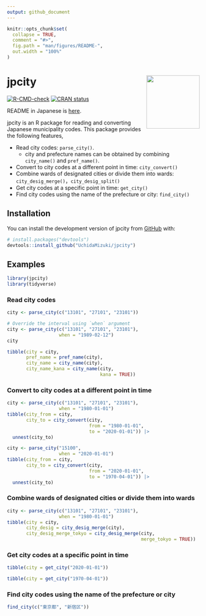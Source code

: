 ```yaml
---
output: github_document
---
```


<!-- README.md is generated from README.Rmd. Please edit that file -->

```r
knitr::opts_chunk$set(
  collapse = TRUE,
  comment = "#>",
  fig.path = "man/figures/README-",
  out.width = "100%"
)
```

# jpcity <a href="https://uchidamizuki.github.io/jpcity/"><img src="man/figures/logo.png" align="right" height="139" /></a>

<!-- badges: start -->
[![R-CMD-check](https://github.com/UchidaMizuki/jpcity/actions/workflows/R-CMD-check.yaml/badge.svg)](https://github.com/UchidaMizuki/jpcity/actions/workflows/R-CMD-check.yaml)
[![CRAN status](https://www.r-pkg.org/badges/version/jpcity)](https://CRAN.R-project.org/package=jpcity)
<!-- badges: end -->

README in Japanese is [here](https://github.com/UchidaMizuki/jpcity/blob/main/README-ja.md).

jpcity is an R package for reading and converting Japanese municipality codes.
This package provides the following features,

- Read city codes: `parse_city()`.
  - city and prefecture names can be obtained by combining `city_name()` and `pref_name()`.
- Convert to city codes at a different point in time: `city_convert()`
- Combine wards of designated cities or divide them into wards: `city_desig_merge()`，`city_desig_split()`
- Get city codes at a specific point in time: `get_city()`
- Find city codes using the name of the prefecture or city: `find_city()`

## Installation

You can install the development version of jpcity from [GitHub](https://github.com/) with:

``` r
# install.packages("devtools")
devtools::install_github("UchidaMizuki/jpcity")
```

## Examples

```r
library(jpcity)
library(tidyverse)
```

### Read city codes

```r
city <- parse_city(c("13101", "27101", "23101"))

# Override the interval using `when` argument
city <- parse_city(c("13101", "27101", "23101"),
                   when = "1989-02-12")
city

tibble(city = city,
       pref_name = pref_name(city),
       city_name = city_name(city),
       city_name_kana = city_name(city,
                                  kana = TRUE))
```

### Convert to city codes at a different point in time

```r
city <- parse_city(c("13101", "27101", "23101"),
                   when = "1980-01-01")
tibble(city_from = city,
       city_to = city_convert(city,
                              from = "1980-01-01",
                              to = "2020-01-01")) |> 
  unnest(city_to)

city <- parse_city("15100",
                   when = "2020-01-01")
tibble(city_from = city,
       city_to = city_convert(city,
                              from = "2020-01-01",
                              to = "1970-04-01")) |> 
  unnest(city_to)
```

### Combine wards of designated cities or divide them into wards

```r
city <- parse_city(c("13101", "27101", "23101"),
                   when = "1980-01-01")
tibble(city = city,
       city_desig = city_desig_merge(city),
       city_desig_merge_tokyo = city_desig_merge(city,
                                                 merge_tokyo = TRUE))
```

### Get city codes at a specific point in time

```r
tibble(city = get_city("2020-01-01"))

tibble(city = get_city("1970-04-01"))
```

### Find city codes using the name of the prefecture or city

```r
find_city(c("東京都", "新宿区"))
```

